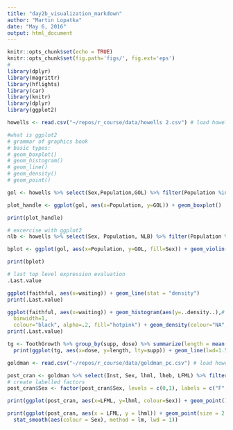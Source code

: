 ```yaml
---
title: "day2b_visualization_markdown"
author: "Martin Lopatka"
date: "May 6, 2016"
output: html_document
---
```


```r
knitr::opts_chunk$set(echo = TRUE)
knitr::opts_chunk$set(fig.path='figs/', fig.ext='eps')
#
library(dplyr)
library(magrittr)
library(hflights)
library(car)
library(knitr)
library(dplyr)
library(ggplot2)
```

```r
howells <- read.csv("~/repos/r_course/data/howells 2.csv") # load howells
```

```r
#what is ggplot2
# grammar of graphics book
# basic types:
# geom_boxplot()
# geom_histogram()
# geom_line()
# geom_density()
# geom_point()

gol <- howells %>% select(Sex,Population,GOL) %>% filter(Population %in% c('ARIKARA','NORSE','HAINAN')) %>% na.omit()

plot_handle <- ggplot(gol, aes(x=Population, y=GOL)) + geom_boxplot() 

print(plot_handle)
```

```r
# excercise with ggplot2
nlb <- howells %>% select(Sex, Population, NLB) %>% filter(Population %in% c('NORSE', 'BUSHMAN', 'S JAPAN')) %>% na.omit()

bplot <- ggplot(gol, aes(x=Population, y=GOL, fill=Sex)) + geom_violin()

print(bplot)
```

```r
# last top level expression evaluation
.Last.value
```

```r
ggplot(faithful, aes(x=waiting)) + geom_line(stat = "density")
print(.Last.value)

ggplot(faithful, aes(x=waiting)) + geom_histogram(aes(y=..density..),# Histogram with density instead of count on y-axis
  binwidth=1,
  colour="black", alpha=.2, fill="hotpink") + geom_density(colour="NA", alpha=.3, fill="goldenrod") 
print(.Last.value)
```

```r
tg <- ToothGrowth %>% group_by(supp, dose) %>% summarize(length = mean(len))
  print(ggplot(tg, aes(x=dose, y=length, lty=supp)) + geom_line(lwd=1.5) + geom_point(pch=11,size=6))
```

```r
goldman <- read.csv("~/repos/r_course/data/goldman_pc.csv") # load howells 

post_cran <- goldman %>% select(Inst, Sex, lhml, lheb, LFML) %>% filter(Sex %in% c(0,1), lhml > 230) %>% na.omit()
# create labelled factors
post_cran$Sex <- factor(post_cran$Sex, levels = c(0,1), labels = c("F", "M"))

print(ggplot(post_cran, aes(x=LFML, y=lhml, colour=Sex)) + geom_point())

print(ggplot(post_cran, aes(x = LFML, y = lhml)) + geom_point(size = 2.5) + 
  stat_smooth(aes(colour = Sex), method = lm, lwd = 1))

```